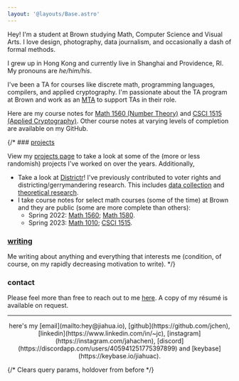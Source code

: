 ```yaml
---
layout: '@layouts/Base.astro'
---
```



<Cowsay />

Hey! I'm a student at Brown studying Math, Computer Science and Visual Arts. I love design, photography, data journalism, and occasionally a dash of formal methods.

I grew up in Hong Kong and currently live in Shanghai and Providence, RI. My pronouns are _he/him/his_.

I've been a TA for courses like discrete math, programming languages, compilers, and applied cryptography. I'm passionate about the TA program at Brown and work as an [MTA](https://cs.brown.edu/degrees/undergrad/jobs/meta-ta/) to support TAs in their role. 

Here are my course notes for [Math 1560 (Number Theory)](https://jchen.github.io/math1560-notes/notes.pdf) and [CSCI 1515 (Applied Cryptography)](https://github.com/BrownAppliedCryptography/notes/blob/df4c2ec2954ebfe4ef7fe87f9fd9ca3fa54eca64/notes.pdf). Other course notes at varying levels of completion are available on my GitHub. 

{/* ### [projects](/projects/)

View my [projects page](/projects/) to take a look at some of the (more or less randomish) projects I've worked on over the years. Additionally,

-   Take a look at [Districtr](https://districtr.org/)! I've previously contributed to voter rights and districting/gerrymandering research. This includes [data collection](https://districtr.org/nebraska) and [theoretical research](https://arxiv.org/abs/1911.09792).
-   I take course notes for select math courses (some of the time) at Brown and they are public (some are more complete than others):
    -   Spring 2022: [Math 1560](https://jchen.github.io/math1560-notes/notes.pdf); [Math 1580](https://jchen.github.io/math1580-notes/notes.pdf).
    -   Spring 2023: [Math 1010](https://jchen.github.io/math1010-notes/notes.pdf); [CSCI 1515](https://brownappliedcryptography.github.io/notes/notes.pdf).

### [writing](/writing/)

Me writing about anything and everything that interests me (condition, of course, on my rapidly decreasing motivation to write). */}

### contact

Please feel more than free to reach out to me [here](mailto:hey@jiahua.io). A copy of my résumé is available on request.

---

<p />

<center>here's my [email](mailto:hey@jiahua.io), [github](https://github.com/jchen), [linkedin](https://www.linkedin.com/in/~jc), [instagram](https://instagram.com/jahachen), [discord](https://discordapp.com/users/405941251775397899) and [keybase](https://keybase.io/jiahuac).</center>

{/* Clears query params, holdover from before */}
<ClearState />
